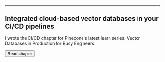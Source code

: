 
--- 

## Integrated cloud-based vector databases in your CI/CD pipelines 



I wrote the CI/CD chapter for Pinecone's latest learn series: Vector Databases in Production for Busy Engineers.

<Button href={href} variant="solid" color="blue">Read chapter</Button>



